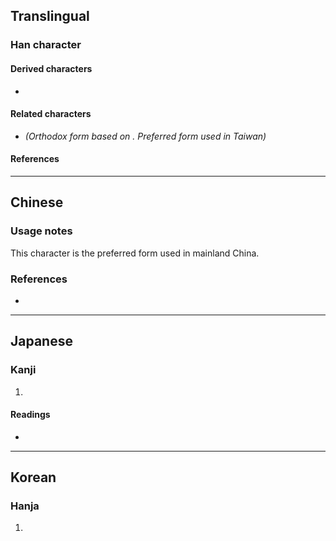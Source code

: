 {{also|巹}}
{{character info}}
==Translingual==

===Han character===
{{Han char|rn=26|rad=卩|as=06|sn=8|four=17712|canj=NEMSU|ids=⿱丞㔾}}

====Derived characters====
* {{l|mul|[[𦜕]]}}

====Related characters====
* {{l|mul|[[巹]]}} ''(Orthodox form based on {{w|Shuowen Jiezi}}. Preferred form used in Taiwan)''

====References====
{{Han ref|kx=0159.270|dkj=02864|dj=0365.090|hdz=10316.010|uh=537A}}

----

==Chinese==
{{zh-see|巹|sv|[[wine]] [[vessel]] used for [[wedding]]s in ancient times}}

===Usage notes===
This character is the preferred form used in mainland China. <!-- Refer Character 6740, 《通用規范漢字表》 (2013) - https://zh.wikisource.org/wiki/通用規范漢字表 -->

===References===
* {{R:twedu|C13397-001#25}}

----

==Japanese==

===Kanji===
{{ja-kanji|grade=|rs=卩06}}

# {{rfdef|ja|sort=卩06}}

====Readings====
* {{ja-readings|on=[[きん]] (kin)|kun=[[さかずき]] (sakazuki)}}

----

==Korean==

===Hanja===
{{ko-hanja|hangeul=근|rv=geun|mr=kŭn}}

# {{rfdef|ko|sort=卩06}}